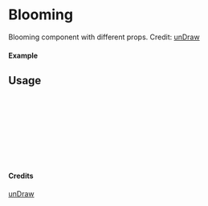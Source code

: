 
<Meta of={Blooming} title="unDraw/Blooming" />

# Blooming

Blooming component with different props.
Credit: [unDraw](https://undraw.co/illustrations)

#### Example

<Canvas of={Blooming.Primary} />

## Usage

```ts
import { Blooming } from "yadl-ui";

const Example = () => {
  return (
      <Blooming />
  );
};

export default Example;
```

#### Credits
[unDraw](https://undraw.co/illustrations)
